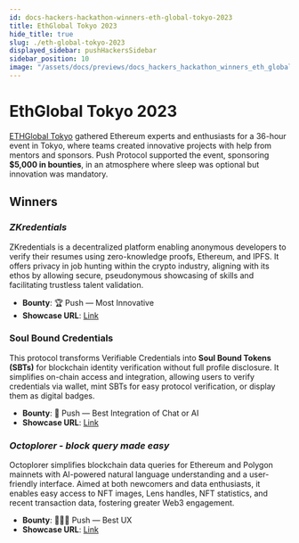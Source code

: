 ```yaml
---
id: docs-hackers-hackathon-winners-eth-global-tokyo-2023
title: EthGlobal Tokyo 2023
hide_title: true
slug: ./eth-global-tokyo-2023
displayed_sidebar: pushHackersSidebar
sidebar_position: 10
image: "/assets/docs/previews/docs_hackers_hackathon_winners_eth_global_tokyo_2023--ethglobal_tokyo_2023.png"
---
```


# EthGlobal Tokyo 2023

[ETHGlobal Tokyo](https://ethglobal.com/events/tokyo) gathered Ethereum experts and enthusiasts for a 36-hour event in Tokyo, where teams created innovative projects with help from mentors and sponsors. Push Protocol supported the event, sponsoring **$5,000 in bounties**, in an atmosphere where sleep was optional but innovation was mandatory.

## Winners

### _ZKredentials_

ZKredentials is a decentralized platform enabling anonymous developers to verify their resumes using zero-knowledge proofs, Ethereum, and IPFS. It offers privacy in job hunting within the crypto industry, aligning with its ethos by allowing secure, pseudonymous showcasing of skills and facilitating trustless talent validation.

- **Bounty**: 🏆 Push — Most Innovative
- **Showcase URL**: [Link](https://ethglobal.com/showcase/zkredentials-costv)

### Soul Bound Credentials

This protocol transforms Verifiable Credentials into **Soul Bound Tokens (SBTs)** for blockchain identity verification without full profile disclosure. It simplifies on-chain access and integration, allowing users to verify credentials via wallet, mint SBTs for easy protocol verification, or display them as digital badges.

- **Bounty**: 💬 Push — Best Integration of Chat or AI
- **Showcase URL**: [Link](https://ethglobal.com/showcase/soul-bound-credentials-nwovz)

### _Octoplorer - block query made easy_

Octoplorer simplifies blockchain data queries for Ethereum and Polygon mainnets with AI-powered natural language understanding and a user-friendly interface. Aimed at both newcomers and data enthusiasts, it enables easy access to NFT images, Lens handles, NFT statistics, and recent transaction data, fostering greater Web3 engagement.

- **Bounty**: 👩🏽‍💻 Push — Best UX
- **Showcase URL**: [Link](https://ethglobal.com/showcase/octoplorer-block-query-made-easy-pdgmt)
